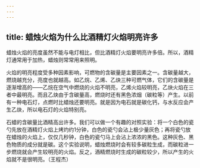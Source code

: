 ```yaml
---
---
---
```

title: 蜡烛火焰为什么比酒精灯火焰明亮许多
---




蜡烛火焰的亮度虽然不能与电灯相比，但比酒精灯火焰要明亮许多倍。所以，酒精灯通常用于加热，蜡烛则常常用来照明。

火焰的明亮程度受多种因素影响，可燃物的含碳量是主要因素之一。含碳量越大，燃烧越充分，亮度也就越高。如乙烷、乙烯、乙炔三种可燃气体，它们的含碳量是逐渐增高的——乙烷在空气中燃烧的火焰不明亮，乙烯火焰较明亮，乙炔火焰在三者中最明亮。而且乙炔由于含碳量高，燃烧时还有黑色浓烟（碳粒等）产生。以前有一种电石灯，点燃时比蜡烛还要明亮。就是因为电石就是碳化钙，与水反应会产生乙炔，所以电石灯的火焰特别亮。

石蜡的含碳量比酒精高出许多。我们可以做一个有趣的对照实验：将一个白色的瓷勺先放在酒精灯火焰上烤灼约1分钟，白色的瓷勺会沾上极少量灰色；再将瓷勺放在蜡烛的火焰上，仅仅几秒钟，白色的瓷勺马上会沾上浓浓的黑色。这种灰色、黑色物质的成分就是碳。这个实验说明，蜡烛燃烧时会有较多碳粒生成，而碳粒进一步燃烧就会产生较明亮的火焰。反之，酒精燃烧时生成的碳粒较少，所以产生的火焰就不是很明亮。（王程杰）